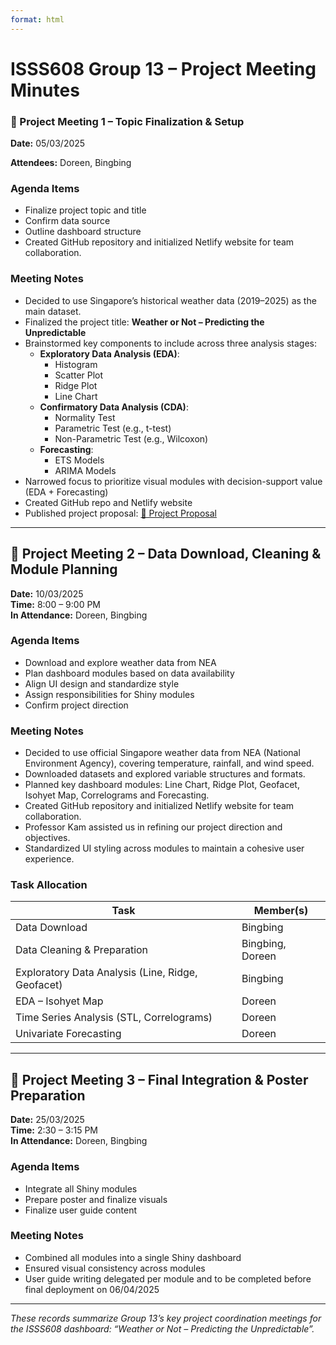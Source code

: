 ```yaml
---
format: html
---
```


# ISSS608 Group 13 – Project Meeting Minutes

### 📝 Project Meeting 1 – Topic Finalization & Setup

**Date:** 05/03/2025

**Attendees:** Doreen, Bingbing

### Agenda Items

-   Finalize project topic and title\
-   Confirm data source\
-   Outline dashboard structure\
-   Created GitHub repository and initialized Netlify website for team collaboration.

### Meeting Notes

-   Decided to use Singapore’s historical weather data (2019–2025) as the main dataset.\
-   Finalized the project title: **Weather or Not – Predicting the Unpredictable**\
-   Brainstormed key components to include across three analysis stages:
    -   **Exploratory Data Analysis (EDA)**:
        -   Histogram\
        -   Scatter Plot\
        -   Ridge Plot\
        -   Line Chart\
    -   **Confirmatory Data Analysis (CDA)**:
        -   Normality Test\
        -   Parametric Test (e.g., t-test)\
        -   Non-Parametric Test (e.g., Wilcoxon)\
    -   **Forecasting**:
        -   ETS Models\
        -   ARIMA Models\
-   Narrowed focus to prioritize visual modules with decision-support value (EDA + Forecasting)
-   Created GitHub repo and Netlify website\
-   Published project proposal: [🔗 Project Proposal](https://vaagroup13.netlify.app/team/project_proposal)

------------------------------------------------------------------------

## 📝 Project Meeting 2 – Data Download, Cleaning & Module Planning

**Date:** 10/03/2025\
**Time:** 8:00 – 9:00 PM\
**In Attendance:** Doreen, Bingbing

### Agenda Items

-   Download and explore weather data from NEA\
-   Plan dashboard modules based on data availability\
-   Align UI design and standardize style\
-   Assign responsibilities for Shiny modules\
-   Confirm project direction

### Meeting Notes

-   Decided to use official Singapore weather data from NEA (National Environment Agency), covering temperature, rainfall, and wind speed.
-   Downloaded datasets and explored variable structures and formats.
-   Planned key dashboard modules: Line Chart, Ridge Plot, Geofacet, Isohyet Map, Correlograms and Forecasting.
-   Created GitHub repository and initialized Netlify website for team collaboration.
-   Professor Kam assisted us in refining our project direction and objectives.
-   Standardized UI styling across modules to maintain a cohesive user experience.

### Task Allocation

| Task                                              | Member(s)        |
|---------------------------------------------------|------------------|
| Data Download                                     | Bingbing         |
| Data Cleaning & Preparation                       | Bingbing, Doreen |
| Exploratory Data Analysis (Line, Ridge, Geofacet) | Bingbing         |
| EDA – Isohyet Map                                 | Doreen           |
| Time Series Analysis (STL, Correlograms)          | Doreen           |
| Univariate Forecasting                            | Doreen           |

------------------------------------------------------------------------

## 📝 Project Meeting 3 – Final Integration & Poster Preparation

**Date:** 25/03/2025\
**Time:** 2:30 – 3:15 PM\
**In Attendance:** Doreen, Bingbing

### Agenda Items

-   Integrate all Shiny modules\
-   Prepare poster and finalize visuals\
-   Finalize user guide content

### Meeting Notes

-   Combined all modules into a single Shiny dashboard\
-   Ensured visual consistency across modules\
-   User guide writing delegated per module and to be completed before final deployment on 06/04/2025

------------------------------------------------------------------------

*These records summarize Group 13’s key project coordination meetings for the ISSS608 dashboard: "Weather or Not – Predicting the Unpredictable".*
